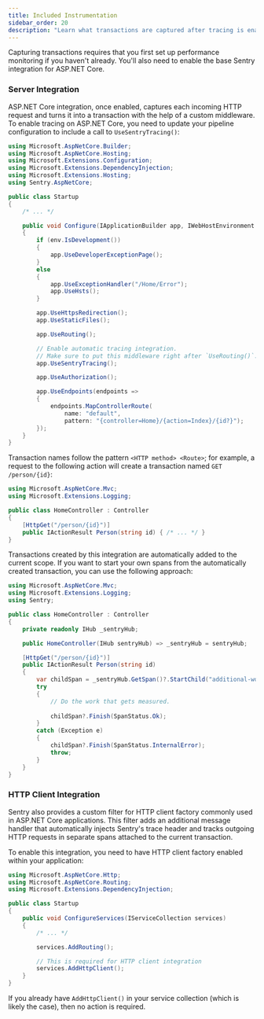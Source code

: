 ```yaml
---
title: Included Instrumentation
sidebar_order: 20
description: "Learn what transactions are captured after tracing is enabled."
---
```


<Note>

Capturing transactions requires that you first <PlatformLink to="/performance/">set up performance monitoring</PlatformLink> if you haven't already. You'll also need to enable the <PlatformLink to="/">base Sentry integration for ASP.NET Core</PlatformLink>.

</Note>

### Server Integration

ASP.NET Core integration, once enabled, captures each incoming HTTP request and turns it into a transaction with the help of a custom middleware. To enable tracing on ASP.NET Core, you need to update your pipeline configuration to include a call to `UseSentryTracing()`:

```csharp
using Microsoft.AspNetCore.Builder;
using Microsoft.AspNetCore.Hosting;
using Microsoft.Extensions.Configuration;
using Microsoft.Extensions.DependencyInjection;
using Microsoft.Extensions.Hosting;
using Sentry.AspNetCore;

public class Startup
{
    /* ... */

    public void Configure(IApplicationBuilder app, IWebHostEnvironment env)
    {
        if (env.IsDevelopment())
        {
            app.UseDeveloperExceptionPage();
        }
        else
        {
            app.UseExceptionHandler("/Home/Error");
            app.UseHsts();
        }

        app.UseHttpsRedirection();
        app.UseStaticFiles();

        app.UseRouting();

        // Enable automatic tracing integration.
        // Make sure to put this middleware right after `UseRouting()`.
        app.UseSentryTracing();

        app.UseAuthorization();

        app.UseEndpoints(endpoints =>
        {
            endpoints.MapControllerRoute(
                name: "default",
                pattern: "{controller=Home}/{action=Index}/{id?}");
        });
    }
}
```

Transaction names follow the pattern `<HTTP method> <Route>`; for example, a request to the following action will create a transaction named `GET /person/{id}`:

```csharp
using Microsoft.AspNetCore.Mvc;
using Microsoft.Extensions.Logging;

public class HomeController : Controller
{
    [HttpGet("/person/{id}")]
    public IActionResult Person(string id) { /* ... */ }
}
```

Transactions created by this integration are automatically added to the current scope. If you want to start your own spans from the automatically created transaction, you can use the following approach:

```csharp
using Microsoft.AspNetCore.Mvc;
using Microsoft.Extensions.Logging;
using Sentry;

public class HomeController : Controller
{
    private readonly IHub _sentryHub;

    public HomeController(IHub sentryHub) => _sentryHub = sentryHub;

    [HttpGet("/person/{id}")]
    public IActionResult Person(string id)
    {
        var childSpan = _sentryHub.GetSpan()?.StartChild("additional-work");
        try
        {
            // Do the work that gets measured.
            
            childSpan?.Finish(SpanStatus.Ok);
        }
        catch (Exception e)
        {
            childSpan?.Finish(SpanStatus.InternalError);
            throw;
        }
    }
}
```

### HTTP Client Integration

Sentry also provides a custom filter for HTTP client factory commonly used in ASP.NET Core applications. This filter adds an additional message handler that automatically injects Sentry's trace header and tracks outgoing HTTP requests in separate spans attached to the current transaction.

To enable this integration, you need to have HTTP client factory enabled within your application:

```csharp
using Microsoft.AspNetCore.Http;
using Microsoft.AspNetCore.Routing;
using Microsoft.Extensions.DependencyInjection;

public class Startup
{
    public void ConfigureServices(IServiceCollection services)
    {
        /* ... */

        services.AddRouting();

        // This is required for HTTP client integration
        services.AddHttpClient();
    }
}
```

If you already have `AddHttpClient()` in your service collection (which is likely the case), then no action is required.
